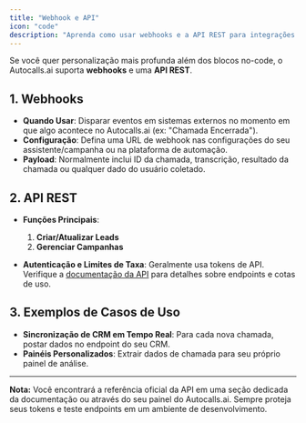```yaml
---
title: "Webhook e API"
icon: "code"
description: "Aprenda como usar webhooks e a API REST para integrações personalizadas e automação"
---
```


Se você quer personalização mais profunda além dos blocos no-code, o Autocalls.ai suporta **webhooks** e uma **API REST**.

## 1. Webhooks

- **Quando Usar**: Disparar eventos em sistemas externos no momento em que algo acontece no Autocalls.ai (ex: "Chamada Encerrada").
- **Configuração**: Defina uma URL de webhook nas configurações do seu assistente/campanha ou na plataforma de automação.
- **Payload**: Normalmente inclui ID da chamada, transcrição, resultado da chamada ou qualquer dado do usuário coletado.

## 2. API REST

- **Funções Principais**:

  1. **Criar/Atualizar Leads**
  2. **Gerenciar Campanhas**

- **Autenticação e Limites de Taxa**: Geralmente usa tokens de API. Verifique a [documentação da API](/api-reference/introduction) para detalhes sobre endpoints e cotas de uso.

## 3. Exemplos de Casos de Uso

- **Sincronização de CRM em Tempo Real**: Para cada nova chamada, postar dados no endpoint do seu CRM.
- **Painéis Personalizados**: Extrair dados de chamada para seu próprio painel de análise.

---

**Nota:** Você encontrará a referência oficial da API em uma seção dedicada da documentação ou através do seu painel do Autocalls.ai. Sempre proteja seus tokens e teste endpoints em um ambiente de desenvolvimento.
